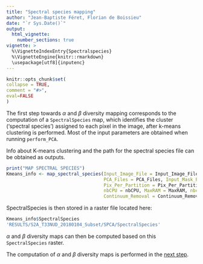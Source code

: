 ```yaml
---
title: "Spectral species mapping"
author: "Jean-Baptiste Féret, Florian de Boissieu"
date: "`r Sys.Date()`"
output:
  html_vignette:
    number_sections: true
vignette: >
  %\VignetteIndexEntry{Spectralspecies}
  %\VignetteEngine{knitr::rmarkdown}
  \usepackage[utf8]{inputenc}
---
```


  ```r
knitr::opts_chunk$set(
  collapse = TRUE,
  comment = "#>",
  eval=FALSE
)
```


The first step towards $\alpha$ and $\beta$ diversity mapping corresponds to the computation of a `SpectralSpecies` map, which identifies the cluster ('spectral species') assigned to each pixel in the image, after k-means clustering is performed. Most of the input parameters are obtained when running `perform_PCA`.

Info about K-means clustering and the path for the spectral species file can be obtained as outputs. 


```r
print("MAP SPECTRAL SPECIES")
Kmeans_info <- map_spectral_species(Input_Image_File = Input_Image_File, Output_Dir = Output_Dir,
                                    PCA_Files = PCA_Files, Input_Mask_File = Input_Mask_File,
                                    Pix_Per_Partition = Pix_Per_Partition, nb_partitions = nb_partitions,
                                    nbCPU = nbCPU, MaxRAM = MaxRAM, nbclusters = nbclusters, TypePCA = TypePCA,
                                    Continuum_Removal = Continuum_Removal)
```

SpectralSpecies is then stored in a raster file located here:

```r
Kmeans_info$SpectralSpecies
'RESULTS/S2A_T33NUD_20180104_Subset/SPCA/SpectralSpecies'

```



$\alpha$ and $\beta$ diversity maps can then be computed based on this `SpectralSpecies` raster.

The computation of $\alpha$ and $\beta$ diversity maps is performed in the [next step](https://jbferet.github.io/biodivMapR/articles/biodivMapR_6.html){target="_blank"}.
